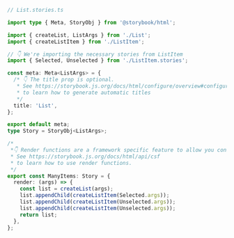 ```ts
// List.stories.ts

import type { Meta, StoryObj } from '@storybook/html';

import { createList, ListArgs } from './List';
import { createListItem } from './ListItem';

// 👇 We're importing the necessary stories from ListItem
import { Selected, Unselected } from './ListItem.stories';

const meta: Meta<ListArgs> = {
  /* 👇 The title prop is optional.
   * See https://storybook.js.org/docs/html/configure/overview#configure-story-loading
   * to learn how to generate automatic titles
   */
  title: 'List',
};

export default meta;
type Story = StoryObj<ListArgs>;

/*
 *👇 Render functions are a framework specific feature to allow you control on how the component renders.
 * See https://storybook.js.org/docs/html/api/csf
 * to learn how to use render functions.
 */
export const ManyItems: Story = {
  render: (args) => {
    const list = createList(args);
    list.appendChild(createListItem(Selected.args));
    list.appendChild(createListItem(Unselected.args));
    list.appendChild(createListItem(Unselected.args));
    return list;
  },
};
```
